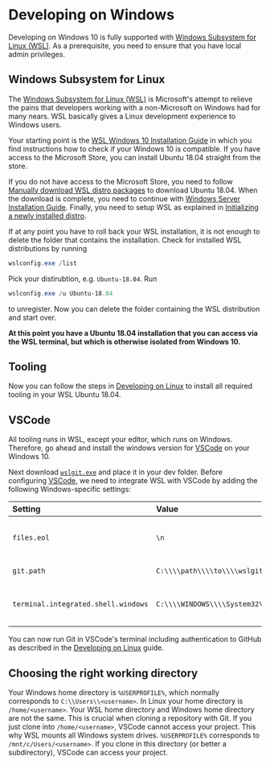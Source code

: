 

<Head>
  <title>{name}</title>
</Head>

# Developing on Windows

Developing on Windows 10 is fully supported with [Windows Subsystem for Linux (WSL)](https://docs.microsoft.com/en-us/windows/wsl/install-win10).  As a prerequisite, you need to ensure that you have local admin privileges.

## Windows Subsystem for Linux

The [Windows Subsystem for Linux (WSL)](https://docs.microsoft.com/en-us/windows/wsl/about) is Microsoft's attempt to relieve the pains that developers working with a non-Microsoft on Windows had for many nears. WSL basically gives a Linux development experience to Windows users.

Your starting point is the [WSL Windows 10 Installation Guide](https://docs.microsoft.com/en-us/windows/wsl/install-win10) in which you find instructions how to check if your Windows 10 is compatible. If you have access to the Microsoft Store, you can install Ubuntu 18.04 straight from the store.

If you do not have access to the Microsoft Store, you need to follow [Manually download WSL distro packages](https://docs.microsoft.com/en-us/windows/wsl/install-manual) to download Ubuntu 18.04. When the download is complete, you need to continue with [Windows Server Installation Guide](https://docs.microsoft.com/en-us/windows/wsl/install-on-server). Finally, you need to setup WSL as explained in [Initializing a newly installed distro](https://docs.microsoft.com/en-us/windows/wsl/initialize-distro).

If at any point you have to roll back your WSL installation, it is not enough to delete the folder that contains the installation. Check for installed WSL distributions by running

```powershell
wslconfig.exe /list
```

Pick your distirubtion, e.g. `Ubuntu-18.04`. Run

```powershell
wslconfig.exe /u Ubuntu-18.04
```

to unregister. Now you can delete the folder containing the WSL distribution and start over.

**At this point you have a Ubuntu 18.04 installation that you can access via the WSL terminal, but which is otherwise isolated from Windows 10.**

## Tooling

Now you can follow the steps in [Developing on Linux](/linux) to install all required tooling in your WSL Ubuntu 18.04.

## VSCode

All tooling runs in WSL, except your editor, which runs on Windows. Therefore, go ahead and install the windows version for [VSCode](https://code.visualstudio.com/) on your Windows 10. 

Next download [`wslgit.exe`](https://github.com/andy-5/wslgit/releases) and place it in your dev folder. Before configuring [VSCode](/vscode), we need to integrate WSL with VSCode by adding the following Windows-specific settings:

| Setting | Value | Comment |
|:--------|:------|:--------|
| `files.eol` | `\n` | Change line endings to LF for WSL compatibility. |
| `git.path` | `C:\\\\path\\\\to\\\\wslgit.exe` | Path to [WSLGit](https://github.com/andy-5/wslgit). |
| `terminal.integrated.shell.windows` | `C:\\\\WINDOWS\\\\System32\\\\bash.exe` | Use Ubuntu bash via WSL as terminal. |

You can now run Git in VSCode's terminal including authentication to GitHub as described in the [Developing on Linux](/linux) guide.

## Choosing the right working directory

Your Windows home directory is `%USERPROFILE%`, which normally corresponds to `C:\\Users\\<username>`. In Linux your home directory is `/home/<username>`. Your WSL home directory and Windows home directory are not the same. This is crucial when cloning a repository with Git. If you just clone into `/home/<username>`, VSCode cannot access your project. This why WSL mounts all Windows system drives. `%USERPROFILE%` corresponds to `/mnt/c/Users/<username>`. If you clone in this directory (or better a subdirectory), VSCode can access your project.
